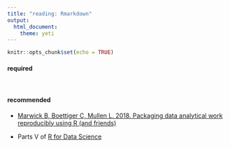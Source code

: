 ```yaml
---
title: "reading: Rmarkdown"
output: 
  html_document: 
    theme: yeti
---
```


```r
knitr::opts_chunk$set(echo = TRUE)
```

#### required

<br>

#### recommended

- [Marwick B, Boettiger C, Mullen L. 2018. Packaging data analytical work reproducibly using R (and friends)](https://doi.org/10.7287/peerj.preprints.3192v2)

- Parts V of [R for Data Science](https://r4ds.had.co.nz/)